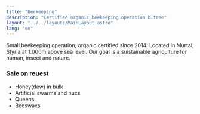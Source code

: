 ```yaml
---
title: "Beekeeping"
description: "Certified organic beekeeping operation b.tree"
layout: "../../layouts/MainLayout.astro"
lang: "en"
---
```



Small beekeeping operation, organic certified since 2014. Located in Murtal, Styria at 1.000m above sea level. Our goal is a suistainable agriculture for human, insect and nature.

<section class="hero container max-w-screen-lg mx-auto flex">
  <Picture
    src="/images/bees.jpg"
    class="mx-auto"
    aspectRatio="2:1"
    widths={[200, 400, 600, 800]}
    sizes="(max-width: 100vw) 100vw, 800px"
    alt="Honeybees"
  />
</section>

### Sale on reuest

- Honey(dew) in bulk
- Artificial swarms and nucs
- Queens
- Beeswaxs

<section class="hero container max-w-screen-lg mx-auto flex">
  <Picture
    src="/images/bee_shield.jpg"
    class="mx-auto"
    aspectRatio="3:2"
    widths={[200, 400, 600, 800]}
    sizes="(max-width: 100vw) 100vw, 800px"
    alt="Contact details"
  />
</section>

<section class="hero container max-w-screen-lg mx-auto flex">
  <Picture
    src="/images/kornblume.jpeg"
    class="mx-auto"
    aspectRatio="2:1"
    widths={[200, 400, 600]}
    sizes="(max-width: 600px) 100vw, 800px"
    alt="Honeybee on cornflower"
  />
</section>
